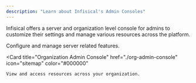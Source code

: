 ```yaml
---
description: "Learn about Infisical's Admin Consoles"
---
```


Infisical offers a server and organization level console for admins to customize their settings and manage various resources across the platform.

<CardGroup cols={2}>
  <Card
    title="Server Admin Console"
    href="./server-admin"
    icon="user-tie"
    color="#000000"
  >
    Configure and manage server related features.
  </Card>
  
  <Card
    title="Organization Admin Console"
    href="./org-admin-console"
    icon="sitemap"
    color="#000000"
  >
    View and access resources across your organization.
  </Card>
</CardGroup>
